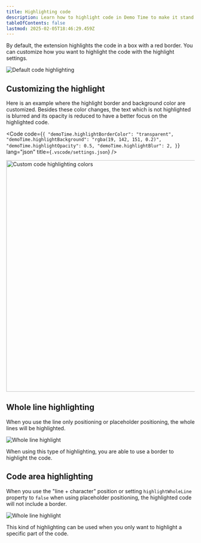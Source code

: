 ```yaml
---
title: Highlighting code
description: Learn how to highlight code in Demo Time to make it stand out in your demos.
tableOfContents: false
lastmod: 2025-02-05T18:46:29.459Z
---
```




By default, the extension highlights the code in a box with a red border. You can customize how you want to highlight the code with the highlight settings.

<Image class="mx-auto" src={defaultImage} alt="Default code highlighting" />

## Customizing the highlight

Here is an example where the highlight border and background color are customized. Besides these color changes, the text which is not highlighted is blurred and its opacity is reduced to have a better focus on the highlighted code.

<Code code={`{
    "demoTime.highlightBorderColor": "transparent",
    "demoTime.highlightBackground": "rgba(19, 142, 151, 0.2)",
    "demoTime.highlightOpacity": 0.5,
    "demoTime.highlightBlur": 2,
}`} 
  lang="json" 
  title={`.vscode/settings.json`} />

<Image class="mx-auto" src={customImage} alt="Custom code highlighting colors" width="618" />

## Whole line highlighting

When you use the line only positioning or placeholder positioning, the whole lines will be highlighted.

<Image class="mx-auto" src={wholeLineImg} alt="Whole line highlight" />

When using this type of highlighting, you are able to use a border to highlight the code.

## Code area highlighting

When you use the "line + character" position or setting `highlightWholeLine` property to `false` when using placeholder positioning, the highlighted code will not include a border.

<Image class="mx-auto" src={areaHighlightImg} alt="Whole line highlight" />

This kind of highlighting can be used when you only want to highlight a specific part of the code.